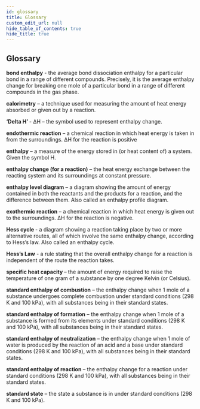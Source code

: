 ```yaml
---
id: glossary
title: Glossary
custom_edit_url: null
hide_table_of_contents: true
hide_title: true
---
```



## Glossary

<p>
  <strong>bond enthalpy</strong>
  <AudioButton url='/media/78.4c4cb864.mp3' /> - the average bond dissociation enthalpy
  for a particular bond in a range of different compounds. Precisely, it is the average
  enthalpy change for breaking one mole of a particular bond in a range of different
  compounds in the gas phase.
</p>
<p>
  <strong>calorimetry</strong>
  <AudioButton url='/media/79.8387e651.mp3' /> – a technique used for measuring the
  amount of heat energy absorbed or given out by a reaction.
</p>
<p>
  <strong>‘Delta H’ </strong>
  <AudioButton url='/media/80.90280f35.mp3' /> - ΔH – the symbol used to represent
  enthalpy change.
</p>
<p>
  <strong>endothermic reaction</strong>
  <AudioButton url='/media/81.da7b7d1c.mp3' /> – a chemical reaction in which heat
  energy is taken in from the surroundings. ΔH for the reaction is positive
</p>
<p>
  <strong>enthalpy</strong>
  <AudioButton url='/media/82.79589ef7.mp3' /> – a measure of the energy stored in
  (or heat content of) a system. Given the symbol H.
</p>
<p>
  <strong>enthalpy change (for a reaction)</strong>
  <AudioButton url='/media/83.1b6dad53.mp3' /> – the heat energy exchange between
  the reacting system and its surroundings at constant pressure.
</p>
<p>
  <strong>enthalpy level diagram</strong>
  <AudioButton url='/media/84.7ddaae9d.mp3' /> – a diagram showing the amount of
  energy contained in both the reactants and the products for a reaction, and the
  difference between them. Also called an enthalpy profile diagram.
</p>
<p>
  <strong>exothermic reaction</strong>
  <AudioButton url='/media/85.40ab116d.mp3' /> – a chemical reaction in which heat
  energy is given out to the surroundings. ΔH for the reaction is negative.
</p>
<p>
  <strong>Hess cycle </strong>
  <AudioButton url='/media/86.531f2ff3.mp3' /> - a diagram showing a reaction taking
  place by two or more alternative routes, all of which involve the same enthalpy
  change, according to Hess’s law. Also called an enthalpy cycle.
</p>
<p>
  <strong>Hess’s Law</strong>
  <AudioButton url='/media/87.e54687af.mp3' /> - a rule stating that the overall
  enthalpy change for a reaction is independent of the route the reaction takes.
</p>
<p>
  <strong>specific heat capacity </strong>
  <AudioButton url='/media/88.d149cc69.mp3' /> – the amount of energy required to
  raise the temperature of one gram of a substance by one degree Kelvin (or Celsius).
</p>
<p>
  <strong>standard enthalpy of combustion</strong>
  <AudioButton url='/media/89.03ed8cac.mp3' /> – the enthalpy change when 1 mole
  of a substance undergoes complete combustion under standard conditions (298 K and
  100 kPa), with all substances being in their standard states.
</p>
<p>
  <strong>standard enthalpy of formation</strong>
  <AudioButton url='/media/90.eb7351da.mp3' /> – the enthalpy change when 1 mole
  of a substance is formed from its elements under standard conditions (298 K and
  100 kPa), with all substances being in their standard states.
</p>
<p>
  <strong>standard enthalpy of neutralization</strong>
  <AudioButton url='/media/91.1b2524ae.mp3' /> – the enthalpy change when 1 mole
  of water is produced by the reaction of an acid and a base under standard conditions
  (298 K and 100 kPa), with all substances being in their standard states.
</p>
<p>
  <strong>standard enthalpy of reaction</strong>
  <AudioButton url='/media/92.31164233.mp3' /> – the enthalpy change for a reaction
  under standard conditions (298 K and 100 kPa), with all substances being in their
  standard states.
</p>
<p>
  <strong>standard state</strong>
  <AudioButton url='/media/93.1d0e2c4d.mp3' /> – the state a substance is in under
  standard conditions (298 K and 100 kPa).
</p>
